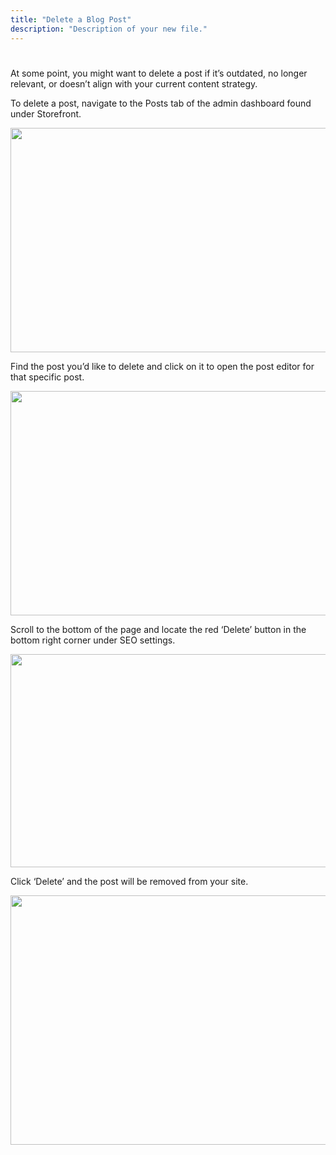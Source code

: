 ```yaml
---
title: "Delete a Blog Post"
description: "Description of your new file."
---
```


#

At some point, you might want to delete a post if it’s outdated, no longer relevant, or doesn’t align with your current content strategy.

To delete a post, navigate to the Posts tab of the admin dashboard found under Storefront.

<img height="359" width="624" src="https://lh7-rt.googleusercontent.com/docsz/AD_4nXe0AsJO3UWEcw6S0X1QbMqUxQji0NNchNkGSfRyRt_6Xqp4wMUQIWwvxsSU4bswpBq81NrtJ3zhmVwmv9W0gD0E9d3hJ0dmV-BqyM05hjkmjKRU5i4_G8kb_4EUaaF0HPQSTax1HQ?key=xlFyZS8Qk0f4G156jvjemdwP" />

Find the post you’d like to delete and click on it to open the post editor for that specific post.

<img height="359" width="624" src="https://lh7-rt.googleusercontent.com/docsz/AD_4nXfErSOqnsWdDYAh96m8VDxBvbaqCyWi_oeGXPHWC56GQCKLHK7QljYdlDUYOHWUcbtiDEmLDS1RLF-lmzeU164N7Zp3Po1kQBYcQVC-N0mbdlfR7sa7M7JX-s-Cs1f77e54K5Q-bQ?key=xlFyZS8Qk0f4G156jvjemdwP" />

Scroll to the bottom of the page and locate the red ‘Delete’ button in the bottom right corner under SEO settings.

<img height="341" width="624" src="https://lh7-rt.googleusercontent.com/docsz/AD_4nXc-o8V9kia6VmHiLz63zddORBJ4jEmMFIf2pOX8nDfJEwI1STfR7UROsPr3FHClNiLGMd6eNCznOTRO5pjxCo898vUAnFRC_OYiFsPUJzMid5ILCxC4caN9tc4ayQ1USWh4YchWCg?key=xlFyZS8Qk0f4G156jvjemdwP" />

Click ‘Delete’ and the post will be removed from your site.

<img height="399" width="624" src="https://lh7-rt.googleusercontent.com/docsz/AD_4nXebJLeMmdGmOFtMC56KdnMzZgO20tOMPHa_JSYeWu-wSIDuWgC9ihKPTVBmlJmmQn2AgJtBACmaNWmNWgf5QxjweK-2uPNyxhc6qzv0WNn-ysv93ivBNiHkwH0OTSPguax7lvuJmw?key=xlFyZS8Qk0f4G156jvjemdwP" />